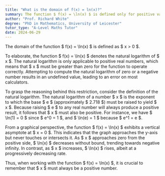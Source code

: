 ```yaml
---
title: "What is the domain of f(x) = ln(x)?"
summary: The function $ f(x) = \ln(x) $ is defined only for positive values of $ x $, meaning its domain is $ x > 0 $.
author: "Prof. Richard White"
degree: "PhD in Mathematics, University of Leicester"
tutor_type: "A-Level Maths Tutor"
date: 2024-06-29
---
```


The domain of the function $ f(x) = \ln(x) $ is defined as $ x > 0 $.

To elaborate, the function $ f(x) = \ln(x) $ denotes the natural logarithm of $ x $. The natural logarithm is only applicable to positive real numbers, which means that $ x $ must be greater than zero for the function to operate correctly. Attempting to compute the natural logarithm of zero or a negative number results in an undefined value, leading to an error on most calculators.

To grasp the reasoning behind this restriction, consider the definition of the natural logarithm. The natural logarithm of a number $ x $ is the exponent to which the base $ e $ (approximately $ 2.718 $) must be raised to yield $ x $. Because raising $ e $ to any real number will always produce a positive result, it follows that $ x $ must also be positive. For instance, we have $ \ln(1) = 0 $ since $ e^0 = 1 $, and $ \ln(e) = 1 $ because $ e^1 = e $.

From a graphical perspective, the function $ f(x) = \ln(x) $ exhibits a vertical asymptote at $ x = 0 $. This indicates that the graph approaches the y-axis but never touches or intersects it. As $ x $ approaches zero from the positive side, $ \ln(x) $ decreases without bound, trending towards negative infinity. In contrast, as $ x $ increases, $ \ln(x) $ rises, albeit at a progressively decreasing rate.

Thus, when working with the function $ f(x) = \ln(x) $, it is crucial to remember that $ x $ must always be a positive number.
    